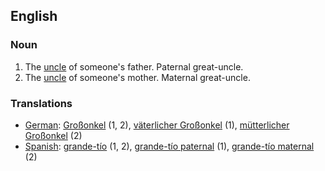 ==English==
===Noun===
#The [[uncle]] of someone's father. Paternal great-uncle.
#The [[uncle]] of someone's mother. Maternal great-uncle.

===Translations===

*[[German]]: [[Großonkel]] (1, 2), [[väterlicher Großonkel]] (1), [[mütterlicher Großonkel]] (2)
*[[Spanish]]: [[grande-tío]] (1, 2), [[grande-tío paternal]] (1), [[grande-tío maternal]] (2)